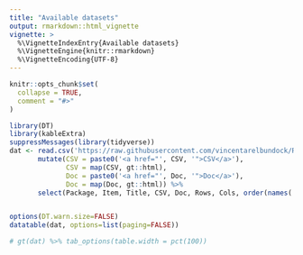 ```yaml
---
title: "Available datasets"
output: rmarkdown::html_vignette
vignette: >
  %\VignetteIndexEntry{Available datasets}
  %\VignetteEngine{knitr::rmarkdown}
  %\VignetteEncoding{UTF-8}
---
```


```r
knitr::opts_chunk$set(
  collapse = TRUE,
  comment = "#>"
)
```

```r
library(DT)
library(kableExtra)
suppressMessages(library(tidyverse))
dat <- read.csv('https://raw.githubusercontent.com/vincentarelbundock/Rdatasets/master/datasets.csv') %>%
       mutate(CSV = paste0('<a href="', CSV, '">CSV</a>'),
              CSV = map(CSV, gt::html),
              Doc = paste0('<a href="', Doc, '">Doc</a>'),
              Doc = map(Doc, gt::html)) %>%
       select(Package, Item, Title, CSV, Doc, Rows, Cols, order(names(.)))


options(DT.warn.size=FALSE)
datatable(dat, options=list(paging=FALSE))

# gt(dat) %>% tab_options(table.width = pct(100))
```
